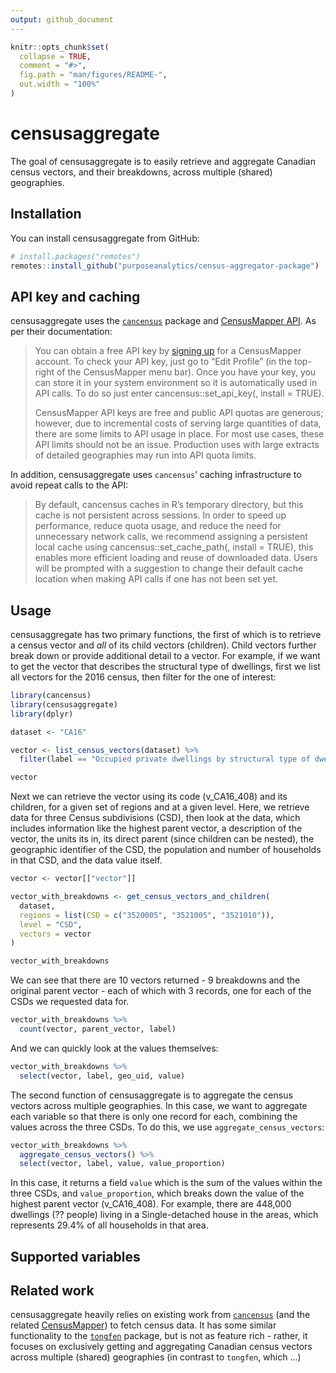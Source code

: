 ```yaml
---
output: github_document
---
```


<!-- README.md is generated from README.Rmd. Please edit that file -->

```r
knitr::opts_chunk$set(
  collapse = TRUE,
  comment = "#>",
  fig.path = "man/figures/README-",
  out.width = "100%"
)
```

# censusaggregate

The goal of censusaggregate is to easily retrieve and aggregate Canadian census vectors, and their breakdowns, across multiple (shared) geographies.

## Installation

You can install censusaggregate from GitHub:

``` r
# install.packages("remotes")
remotes::install_github("purposeanalytics/census-aggregator-package")
```

## API key and caching

censusaggregate uses the [`cancensus`](https://github.com/mountainMath/cancensus) package and [CensusMapper API](https://censusmapper.ca/). As per their documentation:

<blockquote>
You can obtain a free API key by [signing up](https://censusmapper.ca/users/sign_up) for a CensusMapper account. To check your API key, just go to "Edit Profile" (in the top-right of the CensusMapper menu bar). Once you have your key, you can store it in your system environment so it is automatically used in API calls. To do so just enter cancensus::set_api_key(<your_api_key>, install = TRUE).

CensusMapper API keys are free and public API quotas are generous; however, due to incremental costs of serving large quantities of data, there are some limits to API usage in place. For most use cases, these API limits should not be an issue. Production uses with large extracts of detailed geographies may run into API quota limits.

</blockquote>

In addition, censusaggregate uses `cancensus`' caching infrastructure to avoid repeat calls to the API:

<blockquote>

By default, cancensus caches in R's temporary directory, but this cache is not persistent across sessions. In order to speed up performance, reduce quota usage, and reduce the need for unnecessary network calls, we recommend assigning a persistent local cache using cancensus::set_cache_path(<local cache path>, install = TRUE), this enables more efficient loading and reuse of downloaded data. Users will be prompted with a suggestion to change their default cache location when making API calls if one has not been set yet.

</blockquote>

## Usage

censusaggregate has two primary functions, the first of which is to retrieve a census vector and *all* of its child vectors (children). Child vectors further break down or provide additional detail to a vector. For example, if we want to get the vector that describes the structural type of dwellings, first we list all vectors for the 2016 census, then filter for the one of interest:

```r
library(cancensus)
library(censusaggregate)
library(dplyr)

dataset <- "CA16"

vector <- list_census_vectors(dataset) %>%
  filter(label == "Occupied private dwellings by structural type of dwelling data")

vector
```

Next we can retrieve the vector using its code (v_CA16_408) and its children, for a given set of regions and at a given level. Here, we retrieve data for three Census subdivisions (CSD), then look at the data, which includes information like the highest parent vector, a description of the vector, the units its in, its direct parent (since children can be nested), the geographic identifier of the CSD, the population and number of households in that CSD, and the data value itself.

```r
vector <- vector[["vector"]]

vector_with_breakdowns <- get_census_vectors_and_children(
  dataset,
  regions = list(CSD = c("3520005", "3521005", "3521010")),
  level = "CSD",
  vectors = vector
)

vector_with_breakdowns
```

We can see that there are 10 vectors returned - 9 breakdowns and the original parent vector - each of which with 3 records, one for each of the CSDs we requested data for.

```r
vector_with_breakdowns %>%
  count(vector, parent_vector, label)
```

And we can quickly look at the values themselves:

```r
vector_with_breakdowns %>%
  select(vector, label, geo_uid, value)
```

The second function of censusaggregate is to aggregate the census vectors across multiple geographies. In this case, we want to aggregate each variable so that there is only one record for each, combining the values across the three CSDs. To do this, we use `aggregate_census_vectors`:

```r
vector_with_breakdowns %>%
  aggregate_census_vectors() %>%
  select(vector, label, value, value_proportion)
```

In this case, it returns a field `value` which is the sum of the values within the three CSDs, and `value_proportion`, which breaks down the value of the highest parent vector (v_CA16_408). For example, there are 448,000 dwellings (?? people) living in a Single-detached house in the areas, which represents 29.4% of all households in that area.

## Supported variables



## Related work

censusaggregate heavily relies on existing work from [`cancensus`]() (and the related [CensusMapper]()) to fetch census data. It has some similar functionality to the [`tongfen`]() package, but is not as feature rich - rather, it focuses on exclusively getting and aggregating Canadian census vectors across multiple (shared) geographies (in contrast to `tongfen`, which ...)
